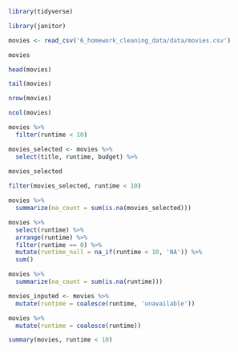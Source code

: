 
```r
library(tidyverse)
```
```r
library(janitor)
```

```r
movies <- read_csv('6_homework_cleaning_data/data/movies.csv')

movies

```

```r
head(movies)

tail(movies)

nrow(movies)

ncol(movies)
```
```r
movies %>% 
  filter(runtime < 10)
```

```r
movies_selected <- movies %>% 
  select(title, runtime, budget) %>% 
  
movies_selected
```
```r
filter(movies_selected, runtime < 10)
```

```r
movies %>% 
  summarize(na_count = sum(is.na(movies_selected)))
```

```r
movies %>%
  select(runtime) %>% 
  arrange(runtime) %>% 
  filter(runtime == 0) %>% 
  mutate(runtime_null = na_if(runtime < 10, 'NA')) %>% 
  sum()


```

```r
movies %>% 
  summarize(na_count = sum(is.na(runtime)))
```

```r
movies_inputed <- movies %>% 
  mutate(runtime = coalesce(runtime, 'unavailable'))
```

```r
movies %>%
  mutate(runtime = coalesce(runtime))
```

```r
summary(movies, runtime < 10)
```

